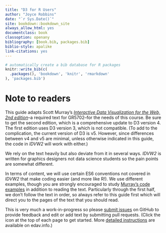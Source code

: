 ```yaml
--- 
title: "D3 for R Users"
author: "Joyce Robbins"
date: "`r Sys.Date()`"
site: bookdown::bookdown_site
always_allow_html: yes
documentclass: book
classoption: openany 
bibliography: [book.bib, packages.bib]
biblio-style: apalike
link-citations: yes
---
```


```r
# automatically create a bib database for R packages
knitr::write_bib(c(
  .packages(), 'bookdown', 'knitr', 'rmarkdown'
), 'packages.bib')
```



# Note to readers <i class="fas fa-book"></i>

This guide adapts Scott Murray’s [*Interactive Data Visualization for the Web, 2nd edition*](https://www.amazon.com/Interactive-Data-Visualization-Web-Introduction/dp/1491921285/)--a required text for GR5702--for the needs of this course. Be sure to get the second edition, which is a comprehensive update to D3 version 4. The first edition uses D3 version 3, which is not compatible. (To add to the complication, the current version of D3 is v5.  However, since differences between v4 and v5 are minimal, unless otherwise indicated in this guide, the code in *IDVW2* will work with either.)

We rely on the text heavily but also deviate from it in several ways. *IDVW2* is written for graphics designers not data science students so the pain points are somewhat different. 

In terms of content, we will use certain ES6 conventions not covered in *IDVW2* that make coding easier (and more like R!). We use different examples, though you are strongly encouraged to study [Murray's code examples ](https://github.com/alignedleft/d3-book/releases){target="_blank"} in addition to reading the text. Particularly through the first half, we don't follow the text in order, so always refer to this guide first which will direct you to the pages of the text that you should read.

This is very much a work-in-progress so please [submit issues](https://github.com/jtr13/d3book/issues){target="_blank"} on GitHub to provide feedback and edit or add text by submitting pull requests. (Click the <i class="fas fa-edit"></i> icon at the top of each page to get started. More [detailed instructions](https://edav.info/contribute.html#step-2-click-the-edit-button){target="_blank"} are available on edav.info.)
